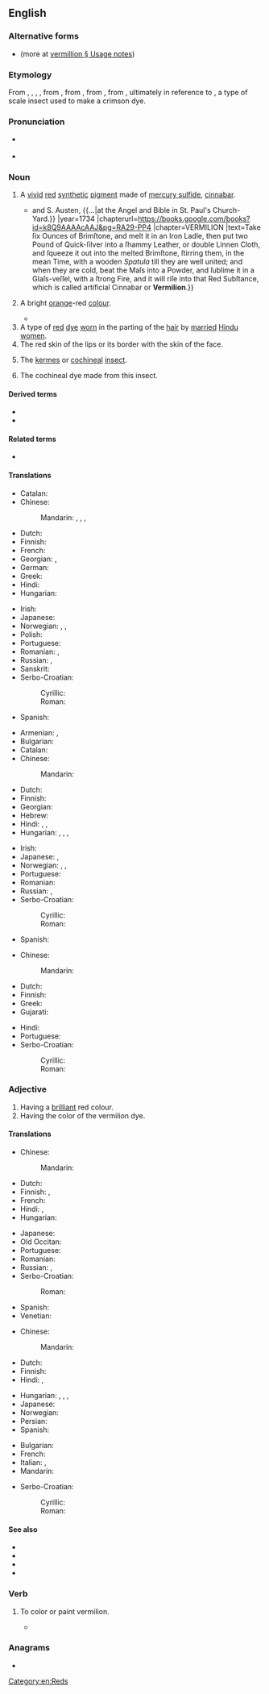 ==English==

===Alternative forms===
* {{alter|en|vermillion}} (more at [[vermillion#Usage notes|vermillion § Usage notes]])

===Etymology===
From {{inh|en|enm|vermelioun}}, {{m|enm|vermyloun}}, {{m|enm|vermylon}}, {{m|enm|vermilun}}, from {{der|en|fro|vermeillon|t=vermilion}}, from {{m|fro|vermeil}}, from {{der|en|la|vermiculus|t=little worm}}, from {{m|la|vermis|t=worm}}, ultimately in reference to {{taxlink|Kermes vermilio|species|noshow=1}}, a type of scale insect used to make a crimson dye.

===Pronunciation===
* {{a|UK}} {{IPA|en|/vɜː(ɹ)ˈmɪl.jən/}}
* {{rhymes|en|ɪljən}}

===Noun===
{{en-noun|~}}

# A [[vivid]] [[red]] [[synthetic]] [[pigment]] made of [[mercury sulfide]], [[cinnabar]].
#* {{quote-book|en |title=The Builder's Dictionary: Or, Architect's Companion |volume=II |location=London |publisher=Printed for A. Bettesworth and C. Hitch, {{...|at the Red-Lion in Paternoſter-Row;}} and S. Austen, {{...|at the Angel and Bible in St. Paul's Church-Yard.}} |year=1734 |chapterurl=https://books.google.com/books?id=k8Q9AAAAcAAJ&pg=RA29-PP4 |chapter=VERMILION |text=Take ſix Ounces of Brimſtone, and melt it in an Iron Ladle, then put two Pound of Quick-ſilver into a ſhammy Leather, or double Linnen Cloth, and ſqueeze it out into the melted Brimſtone, ſtirring them, in the mean Time, with a wooden ''Spatula'' till they are well united; and when they are cold, beat the Maſs into a Powder, and ſublime it in a Glaſs-veſſel, with a ſtrong Fire, and it will riſe into that Red Subſtance, which is called artificial Cinnabar or '''Vermilion'''.}}
# A bright [[orange]]-red [[colour]].
#: {{color panel|E34234}}
#: {{color panel|vermilion Web|FF4000}}
#* {{quote-journal|en |journal=Proceedings of the Biological Society of Washington |volume=XXIV |date=February 24, 1911 |page=29 |pageurl=https://books.google.com/books?id=cTjPAAAAMAAJ&pg=PA29 |title=Two New Birds from the Island of Molokai |author=Outram Bangs |text=While this particular difference in the shade of '''vermilion''' is very striking in the symmetrical, smooth skins of even and regular make, which I have just compared, I must confess that it probably would not be in rough skins such as some European ornithologists appear still content with.}}
# A type of [[red]] [[dye]] [[worn]] in the parting of the [[hair]] by [[married]] [[Hindu]] [[women]].
# The red skin of the lips or its border with the skin of the face.
# {{lb|en|obsolete}} The [[kermes]] or [[cochineal]] [[insect]].
# {{lb|en|obsolete}} The cochineal dye made from this insect.

====Derived terms====
* {{l|en|Vermilion County}}
* {{l|en|Vermilion Parish}}

====Related terms====
* {{l|en|vermeil}}

====Translations====
{{trans-top|pigment}}
* Catalan: {{t+|ca|vermelló|m}}
* Chinese:
*: Mandarin: {{t+|cmn|朱紅色}}, {{t+|cmn|朱红色|tr=zhūhóngsè}}, {{t+|cmn|朱紅}}, {{t+|cmn|朱红|tr=zhūhóng}}
* Dutch: {{t+|nl|vermiljoen|n}}
* Finnish: {{t|fi|sinooperipunainen}}
* French: {{t+|fr|vermillon|m}}
* Georgian: {{t|ka|ვერმილიონი}}, {{t|ka|სინგური}}
* German: {{t+|de|Zinnober|m}}
* Greek: {{t+|el|κιννάβαρι|n}}
* Hindi: {{t+|hi|सिंदूर|m}}
* Hungarian: {{t+|hu|cinóber}}
{{trans-mid}}
* Irish: {{t|ga|flanndearg|m}}
* Japanese: {{t+|ja|朱|tr=しゅ, shu}}
* Norwegian: {{t+|no|sinober|m}}, {{t|no|sinoberrødt|n}}, {{t|no|vermilion|m}}
* Polish: {{t+|pl|cynober|m-in}}
* Portuguese: {{t|pt|vermelhão|m}}
* Romanian: {{t+|ro|vermillon|n}}, {{t+|ro|cinabru|n}}
* Russian: {{t+|ru|вермильо́н|m}}, {{t+|ru|ки́новарь|f}}
* Sanskrit: {{t+|sa|दरद|m}}
* Serbo-Croatian:
*: Cyrillic: {{t|sh|цино́бер}}
*: Roman: {{t+|sh|cinóber}}
* Spanish: {{t+|es|bermellón|m}}
{{trans-bottom}}

{{trans-top|colour}}
* Armenian: {{t+|hy|ալ}}, {{t|hy|[[ալ]] [[կարմիր]]}}
* Bulgarian: {{t+|bg|яркочервено}}
* Catalan: {{t+|ca|vermelló|m}}
* Chinese:
*: Mandarin: {{t-needed|cmn}}
* Dutch: {{t+|nl|vermiljoen|n}}
* Finnish: {{t|fi|sinooperinpunainen}}
* Georgian: {{t|ka|კაშკაშა წითელი}}
* Hebrew: {{t+|he|שָׁשַׁר|m|tr=shashár}}
* Hindi: {{t|hi|[[सिंदूरिया]] [[रंग]]|m}}, {{t+|hi|सिंदूरी}}, {{t|hi|क़िरमिज़|m}}
* Hungarian: {{t+|hu|cinóbervörös}}, {{t+|hu|cinóberpiros}}, {{t|hu|cinóberszín}}, {{t+|hu|vermilion}}
{{trans-mid}}
* Irish: {{t|ga|flanndearg}}
* Japanese: {{t+|ja|朱|tr=しゅ, shu}}, {{t+|ja|朱色|tr=しゅいろ, shuiro}}
* Norwegian: {{t+|no|sinober|m}}, {{t|no|sinoberrødt|n}}, {{t|no|vermilion|m}}
* Portuguese: {{t|pt|vermelhão|m}}
* Romanian: {{t+|ro|vermillon}}
* Russian: {{t+|ru|я́рко-кра́сный|m}} {{qualifier|цвет}}, {{t+|ru|а́лый|m}} {{qualifier|цвет}}
* Serbo-Croatian:
*: Cyrillic: {{t|sh|румена|f}}
*: Roman: {{t|sh|rumena|f}}
* Spanish: {{t+|es|bermellón}}
{{trans-bottom}}

{{trans-top|dye}}
* Chinese:
*: Mandarin: {{t-needed|cmn}}
* Dutch: {{t+|nl|vermiljoen|n}}
* Finnish: {{t|fi|[[sinooperinpunainen]] [[hiusväri]]}}
* Greek: {{t+|el|κιννάβαρι|n}}
* Gujarati: {{t|gu|સિંદૂર}}
{{trans-mid}}
* Hindi: {{t+|hi|सिंदूर|m}}
* Portuguese: {{t|pt|vermelhão|m}}
* Serbo-Croatian:
*: Cyrillic: {{t|sh|цино́бер}}
*: Roman: {{t+|sh|cinóber}}
{{trans-bottom}}

===Adjective===
{{en-adj}}

# Having a [[brilliant]] red colour.
# Having the color of the vermilion dye.

====Translations====
{{trans-top|having a brilliant red colour}}
* Chinese:
*: Mandarin: {{t-needed|cmn}}
* Dutch: {{t+|nl|vermiljoen|n}}
* Finnish: {{t+|fi|tulipunainen}}, {{t+|fi|kirkkaanpunainen}}
* French: {{t+|fr|vermeil}}
* Hindi: {{t|hi|क़िरमिज़ी}}, {{t+|hi|सिंदूरी}}
* Hungarian: {{t+|hu|élénkpiros}}
{{trans-mid}}
* Japanese: {{t+|ja|赤い|tr=あかい, akai}}
* Old Occitan: {{t|pro|vermelh}}
* Portuguese: {{t|pt|vermelhão}}
* Romanian: {{t|ro|vermeil}}
* Russian: {{t+|ru|я́рко-кра́сный}}, {{t+|ru|а́лый}}
* Serbo-Croatian:
*: Roman: {{t|sh|boje cinobera}}
* Spanish: {{t+|es|bermejo}}
* Venetian: {{t|vec|sguardo}}
{{trans-bottom}}

{{trans-top|having the color of vermilion dye}}
* Chinese:
*: Mandarin: {{t-needed|cmn}}
* Dutch: {{t+|nl|vermiljoen|n}}
* Finnish: {{t|fi|sinooperinpunainen}}
* Hindi: {{t+|hi|सिंदूरी}}, {{t+|hi|सिंदूरिया}}
{{trans-mid}}
* Hungarian: {{t+|hu|cinóberpiros}}, {{t+|hu|cinóbervörös}}, {{t|hu|cinóberszín}}, {{t+|hu|vermilion}}
* Japanese: {{t+|ja|朱色|tr=しゅいろ, shuiro}}
* Norwegian: {{t|no|sinoberrød}}
* Persian: {{t+|fa|شنگرف|tr=šangarf}}
* Spanish: {{t+|es|bermejo}}
{{trans-bottom}}

{{checktrans-top}}<!-- These look like nouns, and this is Adjective section -->
* Bulgarian: {{t+check|bg|ален|sc=Cyrl}}
* French: {{t+check|fr|vermillon|m}}
* Italian: {{t+check|it|vermiglio|m}}, {{t-check|it|vermiglione|m}}
* Mandarin: {{t+check|cmn|朱|tr=zhū}}
{{trans-mid}}
* Serbo-Croatian:
*: Cyrillic: {{t-check|sh|румен|m}}
*: Roman: {{t+check|sh|rumen|m}}
{{trans-bottom}}

====See also====
* {{l|en|red}}
* {{l|en|scarlet}}
* {{l|en|vermeil}}
* {{l|en|Appendix:Colors}}

===Verb===
{{en-verb}}

# {{lb|en|transitive}} To color or paint vermilion.
#* {{quote-journal|en |journal=The Hibernian Magazine, or, Compendium of Entertaining Knowledge |year=1774 |month=March |title=Coraly: A Portrait |page=160 |pageurl=https://books.google.com/books?id=MrURAAAAYAAJ&pg=PA160 |text=Coraly has few of thoſe charms that conſtitute perſonal excellence—her cheek is pallid—her eye no brilliant; but when the latter beams benevolence, or ſparkles with mirth—when the former is ſuffuſed with the captivating bluſh of modeſty, or '''vermilioned''' with the glow of the tender paſſion, there are none more pleaſing.}}

===Anagrams===
* {{anagrams|en|a=eiilmnorv|limnivore}}

[[Category:en:Reds]]